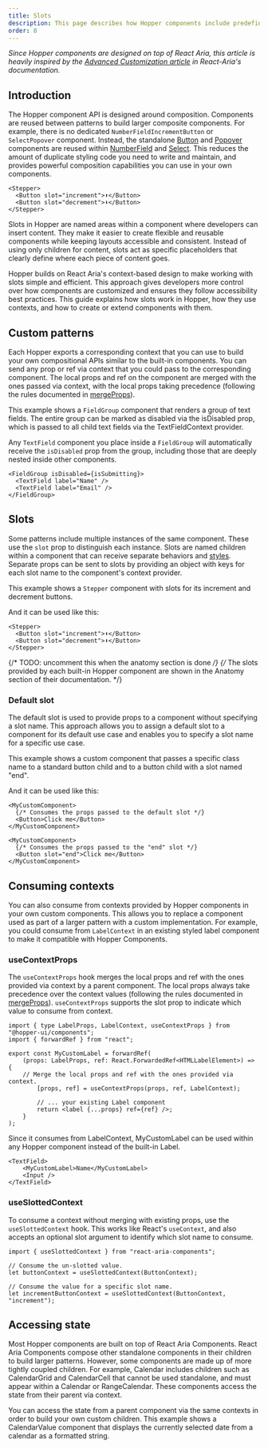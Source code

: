 ```yaml
---
title: Slots
description: This page describes how Hopper components include predefined layouts that you can insert elements into via slots. Slots are named areas in a component that receive children and provide style and layout for them.
order: 8
---
```

_Since Hopper components are designed on top of React Aria, this article is heavily inspired by the [Advanced Customization article](https://react-spectrum.adobe.com/react-aria/advanced.html#slots) in React-Aria's documentation._

## Introduction

The Hopper component API is designed around composition. Components are reused between patterns to build larger composite components. For example, there is no dedicated `NumberFieldIncrementButton` or `SelectPopover` component. Instead, the standalone [Button](./Button) and [Popover](./Popover) components are reused within [NumberField](./NumberField) and [Select](./Select). This reduces the amount of duplicate styling code you need to write and maintain, and provides powerful composition capabilities you can use in your own components.

```tsx
<Stepper>
  <Button slot="increment">⬆</Button>
  <Button slot="decrement">⬇</Button>
</Stepper>
```

Slots in Hopper are named areas within a component where developers can insert content. They make it easier to create flexible and reusable components while keeping layouts accessible and consistent. Instead of using only children for content, slots act as specific placeholders that clearly define where each piece of content goes.

Hopper builds on React Aria's context-based design to make working with slots simple and efficient. This approach gives developers more control over how components are customized and ensures they follow accessibility best practices. This guide explains how slots work in Hopper, how they use contexts, and how to create or extend components with them.

## Custom patterns

Each Hopper exports a corresponding context that you can use to build your own compositional APIs similar to the built-in components. You can send any prop or ref via context that you could pass to the corresponding component. The local props and ref on the component are merged with the ones passed via context, with the local props taking precedence (following the rules documented in [mergeProps](https://react-spectrum.adobe.com/react-aria/mergeProps.html)).

This example shows a `FieldGroup` component that renders a group of text fields. The entire group can be marked as disabled via the isDisabled prop, which is passed to all child text fields via the TextFieldContext provider.

<CodeOnlyExample src="hopper-provider/docs/slots/custom-patterns" isOpen />

Any `TextField` component you place inside a `FieldGroup` will automatically receive the `isDisabled` prop from the group, including those that are deeply nested inside other components.

```tsx
<FieldGroup isDisabled={isSubmitting}>
  <TextField label="Name" />
  <TextField label="Email" />
</FieldGroup>
```

## Slots

Some patterns include multiple instances of the same component. These use the `slot` prop to distinguish each instance. Slots are named children within a component that can receive separate behaviors and [styles](/styled-system/overview/introduction). Separate props can be sent to slots by providing an object with keys for each slot name to the component's context provider.

This example shows a `Stepper` component with slots for its increment and decrement buttons.


<CodeOnlyExample src="hopper-provider/docs/slots/slots" isOpen />

And it can be used like this:

```tsx
<Stepper>
  <Button slot="increment">⬆</Button>
  <Button slot="decrement">⬇</Button>
</Stepper>
```

{/* TODO: uncomment this when the anatomy section is done */}
{/* The slots provided by each built-in Hopper component are shown in the Anatomy section of their documentation. */}

### Default slot

The default slot is used to provide props to a component without specifying a slot name. This approach allows you to assign a default slot to a component for its default use case and enables you to specify a slot name for a specific use case.

This example shows a custom component that passes a specific class name to a standard button child and to a button child with a slot named "end".

<CodeOnlyExample src="hopper-provider/docs/slots/default-slot" isOpen />

And it can be used like this:

```tsx
<MyCustomComponent>
  {/* Consumes the props passed to the default slot */}
  <Button>Click me</Button>
</MyCustomComponent>

<MyCustomComponent>
  {/* Consumes the props passed to the "end" slot */}
  <Button slot="end">Click me</Button>
</MyCustomComponent>
```

## Consuming contexts

You can also consume from contexts provided by Hopper components in your own custom components. This allows you to replace a component used as part of a larger pattern with a custom implementation. For example, you could consume from `LabelContext` in an existing styled label component to make it compatible with Hopper Components.

### useContextProps

The `useContextProps` hook merges the local props and ref with the ones provided via context by a parent component. The local props always take precedence over the context values (following the rules documented in [mergeProps](https://react-spectrum.adobe.com/react-aria/mergeProps.html)). `useContextProps` supports the slot prop to indicate which value to consume from context.

```tsx
import { type LabelProps, LabelContext, useContextProps } from "@hopper-ui/components";
import { forwardRef } from "react";

export const MyCustomLabel = forwardRef(
    (props: LabelProps, ref: React.ForwardedRef<HTMLLabelElement>) => {
    // Merge the local props and ref with the ones provided via context.
        [props, ref] = useContextProps(props, ref, LabelContext);

        // ... your existing Label component
        return <label {...props} ref={ref} />;
    }
);
```

Since it consumes from LabelContext, MyCustomLabel can be used within any Hopper component instead of the built-in Label.

```tsx
<TextField>
    <MyCustomLabel>Name</MyCustomLabel>
    <Input />
</TextField>
```

### useSlottedContext

To consume a context without merging with existing props, use the `useSlottedContext` hook. This works like React's `useContext`, and also accepts an optional slot argument to identify which slot name to consume.

```tsx
import { useSlottedContext } from "react-aria-components";

// Consume the un-slotted value.
let buttonContext = useSlottedContext(ButtonContext);

// Consume the value for a specific slot name.
let incrementButtonContext = useSlottedContext(ButtonContext, "increment");
```

## Accessing state

Most Hopper components are built on top of React Aria Components. React Aria Components compose other standalone components in their children to build larger patterns. However, some components are made up of more tightly coupled children. For example, Calendar includes children such as CalendarGrid and CalendarCell that cannot be used standalone, and must appear within a Calendar or RangeCalendar. These components access the state from their parent via context.

You can access the state from a parent component via the same contexts in order to build your own custom children. This example shows a CalendarValue component that displays the currently selected date from a calendar as a formatted string.

